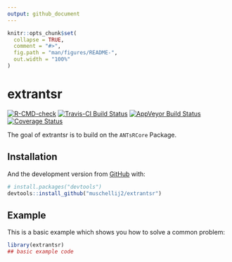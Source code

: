 ```yaml
---
output: github_document
---
```


<!-- README.md is generated from README.Rmd. Please edit that file -->

```r
knitr::opts_chunk$set(
  collapse = TRUE,
  comment = "#>",
  fig.path = "man/figures/README-",
  out.width = "100%"
)
```

# extrantsr

<!-- badges: start -->
[![R-CMD-check](https://github.com/muschellij2/extrantsr/actions/workflows/R-CMD-check.yaml/badge.svg)](https://github.com/muschellij2/extrantsr/actions/workflows/R-CMD-check.yaml)
[![Travis-CI Build Status](https://travis-ci.org/muschellij2/extrantsr.svg?branch=master)](https://travis-ci.org/muschellij2/extrantsr)
[![AppVeyor Build Status](https://ci.appveyor.com/api/projects/status/github/muschellij2/extrantsr?branch=master&svg=true)](https://ci.appveyor.com/project/muschellij2/extrantsr)
[![Coverage Status](https://img.shields.io/coveralls/muschellij2/extrantsr.svg)](https://coveralls.io/r/muschellij2/extrantsr?branch=master)
<!-- badges: end -->

The goal of extrantsr is to build on the `ANTsRCore` Package.

## Installation


And the development version from [GitHub](https://github.com/) with:

``` r
# install.packages("devtools")
devtools::install_github("muschellij2/extrantsr")
```
## Example

This is a basic example which shows you how to solve a common problem:

```r
library(extrantsr)
## basic example code
```

